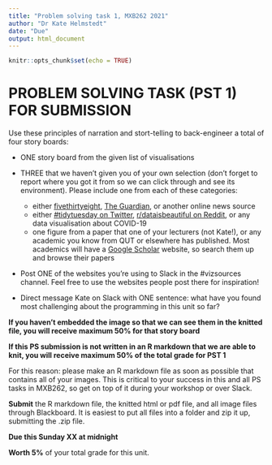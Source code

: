 ```yaml
---
title: "Problem solving task 1, MXB262 2021"
author: "Dr Kate Helmstedt"
date: "Due"
output: html_document
---
```


```r
knitr::opts_chunk$set(echo = TRUE)

```


# PROBLEM SOLVING TASK (PST 1) FOR SUBMISSION 

Use these principles of narration and stort-telling to back-engineer a total of four story boards:

- ONE story board from the given list of visualisations

- THREE that we haven't given you of your own selection (don't forget to report where you got it from so we can click through and see its environment). Please include one from each of these categories:

    - either [fivethirtyeight](fivethiryeight.com), [The Guardian](theguardian.com), or another online news source
    - either [#tidytuesday on Twitter](https://twitter.com/search?q=%23tidytuesday&src=typed_query), [r/dataisbeautiful on Reddit](https://www.reddit.com/r/dataisbeautiful/), or any data visualisation about COVID-19
    - one figure from a paper that one of your lecturers (not Kate!), or any academic you know from QUT or elsewhere has published. Most academics will have a [Google Scholar](scholar.google.com) website, so search them up and browse their papers
    
- Post ONE of the websites you're using to Slack in the #vizsources channel. Feel free to use the websites people post there for inspiration!

- Direct message Kate on Slack with ONE sentence: what have you found most challenging about the programming in this unit so far?

**If you haven't embedded the image so that we can see them in the knitted file, you will receive maximum 50% for that story board **

**If this PS submission is not written in an R markdown that we are able to knit, you will receive maximum 50% of the total grade for PST 1 **

For this reason: please make an R markdown file as soon as possible that contains all of your images. This is critical to your success in this and all PS tasks in MXB262, so get on top of it during your workshop or over Slack.

**Submit** the R markdown file, the knitted html or pdf file, and all image files through Blackboard. It is easiest to put all files into a folder and zip it up, submitting the .zip file. 

**Due this Sunday XX at midnight**

**Worth 5%** of your total grade for this unit.

